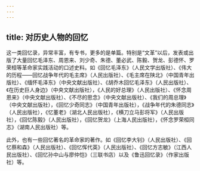 ```yaml
---
---
---
```

title: 对历史人物的回忆
---



这一类回忆录，异常丰富，有专书，更多的是单篇。特别是“文革”以后，发表或出版了大量回忆毛泽东、周恩来、刘少奇、朱德、董必武、陈毅、贺龙、彭德怀、罗荣桓等革命家实践活动的口述史料。如《回忆毛泽东》（人民文学出版社）、《伟大的历程——回忆战争年代的毛主席》（人民出版社）、《毛主席在陕北》（中国青年出版社）、《缅怀毛泽东》（中央文献出版社）、《胡乔木回忆毛泽东》（人民出版社）、《在历史巨人身边》（中央文献出版社），《人民的好总理》（人民出版社）、《怀念周恩来》（中央文献出版社）、《不尽的思念》（中央文献出版社）、《我们的周总理》（中央文献出版社），《回忆少奇同志》（中国青年出版社），《战争年代的朱德同志》（人民出版社），《忆董老》（湖北人民出版社），《横刀立马彭将军》（人民出版社），《回忆陈毅》（人民出版社），《回忆贺龙》（上海人民出版社），《怀念罗荣桓同志》（湖南人民出版社）等。

此外，也有一些回忆著名的革命家的著作。如《回忆李大钊》（人民出版社）、《回忆蔡和森》（人民出版社）、《回忆恽代英》（人民出版社）、《回忆方志敏》（江西人民出版社）、《回忆孙中山与廖仲恺》（三联书店）以及《鲁迅回忆录》（作家出版社）等。
